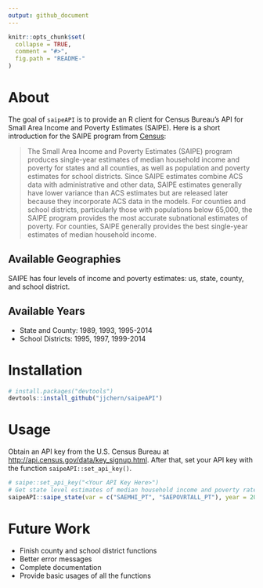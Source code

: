 ```yaml
---
output: github_document
---
```


<!-- README.md is generated from README.Rmd. Please edit that file -->

```r
knitr::opts_chunk$set(
  collapse = TRUE,
  comment = "#>",
  fig.path = "README-"
)
```

# About

The goal of `saipeAPI` is to provide an R client for Census Bureau's API for Small Area Income and Poverty Estimates (SAIPE). Here is a short introduction for the SAIPE program from [Census](http://www.census.gov/data/developers/data-sets/Poverty-Statistics.html):

> The Small Area Income and Poverty Estimates (SAIPE) program produces single-year estimates of median household income and poverty for states and all counties, as well as population and poverty estimates for school districts. Since SAIPE estimates combine ACS data with administrative and other data, SAIPE estimates generally have lower variance than ACS estimates but are released later because they incorporate ACS data in the models. For counties and school districts, particularly those with populations below 65,000, the SAIPE program provides the most accurate subnational estimates of poverty. For counties, SAIPE generally provides the best single-year estimates of median household income.

## Available Geographies

SAIPE has four levels of income and poverty estimates: us, state, county, and school district. 

## Available Years

- State and County: 1989, 1993, 1995-2014
- School Districts: 1995, 1997, 1999-2014

# Installation

```R
# install.packages("devtools")
devtools::install_github("jjchern/saipeAPI")
```

# Usage

Obtain an API key from the U.S. Census Bureau at [http://api.census.gov/data/key_signup.html](http://api.census.gov/data/key_signup.html). After that, set your API key with the function `saipeAPI::set_api_key()`.

```r
# saipe::set_api_key("<Your API Key Here>")
# Get state level estimates of median household income and poverty rate in 2014
saipeAPI::saipe_state(var = c("SAEMHI_PT", "SAEPOVRTALL_PT"), year = 2014)
```

# Future Work

- Finish county and school district functions
- Better error messages
- Complete documentation
- Provide basic usages of all the functions
